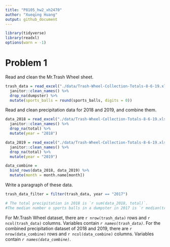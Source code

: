 ```yaml
---
title: "P8105_hw2_xh2470"
author: "Xueqing Huang"
output: github_document
---
```


```r
library(tidyverse)
library(readxl)
options(warn = -1)
```

# Problem 1

Read and clean the Mr.Trash Wheel sheet.

```r
trash_data = read_excel("./data/Trash-Wheel-Collection-Totals-8-6-19.xlsx", sheet = "Mr. Trash Wheel", range = "A2:N408") %>% 
  janitor::clean_names() %>% 
  drop_na(dumpster) %>% 
  mutate(sports_balls = round(sports_balls, digits = 0))
```

Read and clean precipitation data for 2018 and 2019, and combine them.

```r
data_2018 = read_excel("./data/Trash-Wheel-Collection-Totals-8-6-19.xlsx", sheet = "2018 Precipitation", range = "A2:B14") %>% 
  janitor::clean_names() %>%
  drop_na(total) %>% 
  mutate(year = "2018")

data_2019 = read_excel("./data/Trash-Wheel-Collection-Totals-8-6-19.xlsx", sheet = "2019 Precipitation", range = "A2:B14") %>% 
  janitor::clean_names() %>%
  drop_na(total) %>% 
  mutate(year = "2019")

data_combine = 
  bind_rows(data_2018, data_2019) %>% 
  mutate(month = month.name[month])
```

Write a paragraph of these data.

```r
trash_data_filter = filter(trash_data, year == "2017")

# The total precipitation in 2018 is `r sum(data_2018, total)`.
#The median number o sports balls in a dumpster in 2017 is `r median(trash_data_filter, sports_balls)`
```

For Mr.Trash Wheel dataset, there are `r nrow(trash_data)` rows and `r ncol(trash_data)` columns. Variables contain _`r names(trash_data)`_.
For the combined precipitation dataset of 2018 and 2019, there are `r nrow(data_combine)` rows and `r ncol(data_combine)` columns. Variables contain _`r names(data_combine)`_. 




